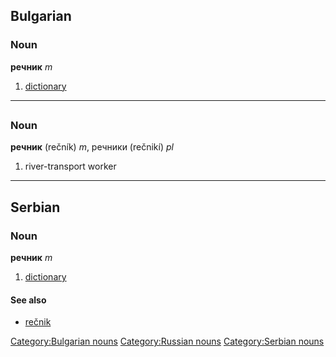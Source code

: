 ==Bulgarian==
[[Category:Bulgarian nouns]]
===Noun===
'''речник''' ''m''
#[[dictionary]]


----

=={{ru}}==
[[Category:Russian nouns]]
===Noun===
'''речник''' (rečník) ''m'', речники (rečnikí) ''pl''
#river-transport worker


----

==Serbian==
===Noun===
'''речник''' ''m''
#[[dictionary]]
====See also====
*[[rečnik]]
[[Category:Serbian nouns]]
